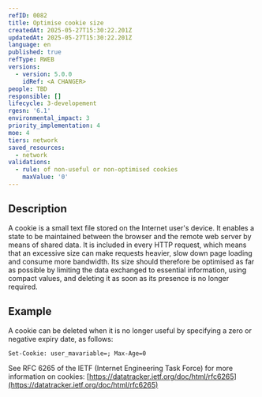 ```yaml
---
refID: 0082
title: Optimise cookie size
createdAt: 2025-05-27T15:30:22.201Z
updatedAt: 2025-05-27T15:30:22.201Z
language: en
published: true
refType: RWEB
versions:
  - version: 5.0.0
    idRef: <A CHANGER>
people: TBD
responsible: []
lifecycle: 3-developement
rgesn: '6.1'
environmental_impact: 3
priority_implementation: 4
moe: 4
tiers: network
saved_resources:
  - network
validations:
  - rule: of non-useful or non-optimised cookies
    maxValue: '0'
---
```


## Description

A cookie is a small text file stored on the Internet user's device. It enables a state to be maintained between the browser and the remote web server by means of shared data. It is included in every HTTP request, which means that an excessive size can make requests heavier, slow down page loading and consume more bandwidth. Its size should therefore be optimised as far as possible by limiting the data exchanged to essential information, using compact values, and deleting it as soon as its presence is no longer required.

## Example

A cookie can be deleted when it is no longer useful by specifying a zero or negative expiry date, as follows:

```
Set-Cookie: user_mavariable=; Max-Age=0
```

See RFC 6265 of the IETF (Internet Engineering Task Force) for more information on cookies:
[https://datatracker.ietf.org/doc/html/rfc6265](https://datatracker.ietf.org/doc/html/rfc6265)
